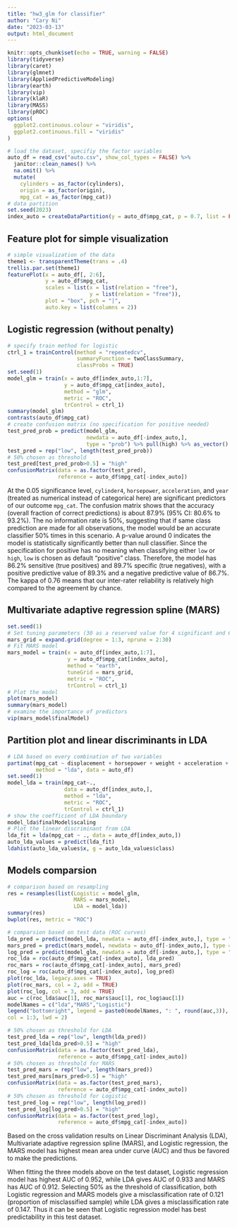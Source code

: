 ```yaml
---
title: "hw3_glm for classifier"
author: "Cary Ni"
date: "2023-03-13"
output: html_document
---
```


```r
knitr::opts_chunk$set(echo = TRUE, warning = FALSE)
library(tidyverse)
library(caret)
library(glmnet)
library(AppliedPredictiveModeling)
library(earth)
library(vip)
library(klaR)
library(MASS)
library(pROC)
options(
  ggplot2.continuous.colour = "viridis",
  ggplot2.continuous.fill = "viridis"
)
```

```r
# load the dataset, specifiy the factor variables
auto_df = read_csv("auto.csv", show_col_types = FALSE) %>% 
  janitor::clean_names() %>% 
  na.omit() %>% 
  mutate(
    cylinders = as_factor(cylinders),
    origin = as_factor(origin),
    mpg_cat = as_factor(mpg_cat))
# data partition
set.seed(2023)
index_auto = createDataPartition(y = auto_df$mpg_cat, p = 0.7, list = FALSE)
```

## Feature plot for simple visualization 

```r
# simple visualization of the data
theme1 <- transparentTheme(trans = .4)
trellis.par.set(theme1)
featurePlot(x = auto_df[, 2:6],
            y = auto_df$mpg_cat, 
            scales = list(x = list(relation = "free"),
                          y = list(relation = "free")),
            plot = "box", pch = "|",
            auto.key = list(columns = 2))
```

## Logistic regression (without penalty)

```r
# specify train method for logistic
ctrl_1 = trainControl(method = "repeatedcv",
                      summaryFunction = twoClassSummary,
                      classProbs = TRUE)
set.seed(1)
model_glm = train(x = auto_df[index_auto,1:7],
                  y = auto_df$mpg_cat[index_auto],
                  method = "glm",
                  metric = "ROC",
                  trControl = ctrl_1)
summary(model_glm)
contrasts(auto_df$mpg_cat)
# create confusion matrix (no specification for positive needed)
test_pred_prob = predict(model_glm, 
                         newdata = auto_df[-index_auto,],
                         type = "prob") %>% pull(high) %>% as_vector()
test_pred = rep("low", length(test_pred_prob))
# 50% chosen as threshold
test_pred[test_pred_prob>0.5] = "high"
confusionMatrix(data = as.factor(test_pred),
                reference = auto_df$mpg_cat[-index_auto])

```

At the 0.05 significance level, `cylinder4`, `horsepower`, `acceleration`, and `year` (treated as numerical instead of categorical here) are significant predictors of our outcome `mpg_cat`. The confusion matrix shows that the accuracy (overall fraction of correct predictions) is about 87.9% (95% CI: 80.6% to 93.2%). The no information rate is 50%, suggesting that if same class prediction are made for all observations, the model would be an accurate classifier 50% times in this scenario. A p-value around 0 indicates the model is statistically significantly better than null classifier. Since the specification for positive has no meaning when classifying either `low` or `high`, `low` is chosen as default "positive" class. Therefore, the model has 86.2% sensitive (true positives) and 89.7% specific (true negatives), with a positive predictive value of 89.3% and a negative predictive value of 86.7%. The kappa of 0.76 means that our inter-rater reliability is relatively high compared to the agreement by chance.

## Multivariate adaptive regression spline (MARS)

```r
set.seed(1)
# Set tuning parameters (30 as a reserved value for 4 significant and 6 non-significant predictors)
mars_grid = expand.grid(degree = 1:3, nprune = 2:30)
# Fit MARS model
mars_model = train(x = auto_df[index_auto,1:7],
                   y = auto_df$mpg_cat[index_auto], 
                   method = "earth",
                   tuneGrid = mars_grid,
                   metric = "ROC",
                   trControl = ctrl_1)
# Plot the model
plot(mars_model)
summary(mars_model)
# examine the importance of predictors
vip(mars_model$finalModel)
```

## Partition plot and linear discriminants in LDA

```r
# LDA based on every combination of two variables
partimat(mpg_cat ~ displacement + horsepower + weight + acceleration + year, 
         method = "lda", data = auto_df)
set.seed(1)
model_lda = train(mpg_cat~.,
                  data = auto_df[index_auto,],
                  method = "lda",
                  metric = "ROC",
                  trControl = ctrl_1)
# show the coefficient of LDA boundary
model_lda$finalModel$scaling
# Plot the linear discriminant from LDA
lda_fit = lda(mpg_cat ~ ., data = auto_df[index_auto,])
auto_lda_values = predict(lda_fit)
ldahist(auto_lda_values$x, g = auto_lda_values$class)
```

## Models comparsion

```r
# comparison based on resampling
res = resamples(list(Logistic = model_glm,
                     MARS = mars_model,
                     LDA = model_lda))
summary(res)
bwplot(res, metric = "ROC")

# comparsion based on test data (ROC curves)
lda_pred = predict(model_lda, newdata = auto_df[-index_auto,], type = "prob")[,2]
mars_pred = predict(mars_model, newdata = auto_df[-index_auto,], type = "prob")[,2]
log_pred = predict(model_glm, newdata = auto_df[-index_auto,], type = "prob")[,2]
roc_lda = roc(auto_df$mpg_cat[-index_auto], lda_pred)
roc_mars = roc(auto_df$mpg_cat[-index_auto], mars_pred)
roc_log = roc(auto_df$mpg_cat[-index_auto], log_pred)
plot(roc_lda, legacy.axes = TRUE)
plot(roc_mars, col = 2, add = TRUE)
plot(roc_log, col = 3, add = TRUE)
auc = c(roc_lda$auc[1], roc_mars$auc[1], roc_log$auc[1])
modelNames = c("lda","MARS","Logistic")
legend("bottomright", legend = paste0(modelNames, ": ", round(auc,3)),
col = 1:3, lwd = 2)

# 50% chosen as threshold for LDA
test_pred_lda = rep("low", length(lda_pred))
test_pred_lda[lda_pred>0.5] = "high"
confusionMatrix(data = as.factor(test_pred_lda),
                reference = auto_df$mpg_cat[-index_auto])
# 50% chosen as threshold for MARS
test_pred_mars = rep("low", length(mars_pred))
test_pred_mars[mars_pred>0.5] = "high"
confusionMatrix(data = as.factor(test_pred_mars),
                reference = auto_df$mpg_cat[-index_auto])
# 50% chosen as threshold for Logistic
test_pred_log = rep("low", length(log_pred))
test_pred_log[log_pred>0.5] = "high"
confusionMatrix(data = as.factor(test_pred_log),
                reference = auto_df$mpg_cat[-index_auto])
```

Based on the cross validation results on Linear Discriminant Analysis (LDA), Multivariate adaptive regression spline (MARS), and Logistic regression, the MARS model has highest mean area under curve (AUC) and thus be favored to make the predictions.

When fitting the three models above on the test dataset, Logistic regression model has highest AUC of 0.952, while LDA gives AUC of 0.933 and MARS has AUC of 0.912. Selecting 50% as the threshold of classification, both Logistic regression and MARS models give a misclassification rate of 0.121 (proportion of misclassified sample) while LDA gives a misclassification rate of 0.147. Thus it can be seen that Logistic regression model has best predictability in this test dataset. 
